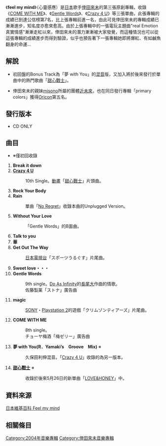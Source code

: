 {{lowercase}}
{{Infobox album <!-- See Wikipedia:WikiProject_Albums -->
| name           = feel my mind 心靈感應
| type           = [[專輯|專輯]]
| artist         = [[倖田來未|倖田來未]]
| cover          = Feel_my_mind.jpg
<!-- 未知參數 | background     = orange -->
| released       = 2004年2月18日
| recorded       = 
| genre          = [[J-POP|J-POP]]
| length         = 54分20秒（通常盤）
| label          = [[rhythm_zone|rhythm zone]]
| producer       = 
| chart_position = *週間最高第7名（[[Oricon|Oricon]]）
| certification  = *金唱片（日本唱片協會）
| prev_title     = [[grow_into_one|grow into one]]
| prev_year      = 2003
| next_title     = [[倖感機密|secret 倖感機密]]
| next_year      = 2005
| misc           = {{單曲
  | name          = feel my mind
  | type          = 專輯
  | single1       = [[COME_WITH_ME|COME WITH ME]]
  | single1date   = 2003年8月27日
  | single2       = [[Gentle_Words|Gentle Words <small>柔情細語</small>]]
  | single2date   = 2003年12月10日
  | single3       = [[Crazy_4_U|Crazy 4 U]]
  | single3date   = 2004年1月15日
  | single4       = [[LOVE&HONEY|甜心戰士]]
  | single4date   = 2004年5月26日
  }}
}}
《'''feel my mind'''》（心靈感應）是[[日本|日本]]歌手[[倖田來未|倖田來未]]的第三張原創專輯，收錄《[[COME_WITH_ME|COME WITH ME]]》、《[[Gentle_Words|Gentle Words]]》、《[[Crazy_4_U|Crazy 4 U]]》等三張單曲，此張專輯的成績已到達公信榜第7名，比上張專輯前進一名，由此可見倖田來未的專輯成績已漸漸進步，知名度亦愈來愈高。由於上張專輯中的一張電玩主題曲"real Emotion 真實情感"漸漸走紅以來，倖田來未的潛力漸漸被大家發覺，而這種情況也可以從這張專輯的成績進步而得到驗證，似乎也預告著下一張專輯她即將爆紅、有如鹹魚翻身的命運…

== 解說 ==
*初回盤的Bonus Track為「夢 with You」的[[混音|混音]]版，又加入將於後來發行於單曲中的熱門歌曲「[[LOVE&HONEY|甜心戰士]]」。

*倖田來未的親妹[[misono|misono]]所屬的團體[[近未來|近未來]]，也在同日發行專輯「primary colors」獲得[[Oricon|Oricon]]第五名。

==發行版本==
*CD ONLY

== 曲目 ==
*※僅初回收錄
#'''Break it down'''
#'''[[Crazy_4_U|Crazy 4 U]]'''
#:10th Single。[[動畫|動畫]]「[[甜心戰士|甜心戰士]]」片頭曲。
#'''Rock Your Body'''
#'''Rain'''
#:單曲「[[No_Regret|No Regret]]」收錄本曲的Unplugged Version。
#'''Without Your Love'''
#:「Gentle Words」的B面曲。
#'''Talk to you'''
#'''華'''
#'''Get Out The Way''' 
#:[[日本電視台|日本電視台]]「スポーツうるぐす」片尾曲。
#'''Sweet love・・・'''
#'''Gentle Words'''
#:9th single。[[Do_As_Infinity|Do As Infinity]]的[[長尾大|長尾大]]作曲的情歌。
#:佐藤製薬「ストナ」廣告曲
#'''magic'''
#:[[SONY|SONY]]・[[Playstation_2|Playstation 2]]的遊戲「クリムゾンティアーズ」片尾曲。
#'''COME WITH ME'''
#:8th single。
#:チョーヤ梅酒「梅ゼリー」廣告曲
#'''夢 with You(R．Yamaki’s　Groove　Mix)''' ※ 
#:久保田利伸混音。「[[Crazy_4_U|Crazy 4 U]]」收錄的為另一版本。
#'''[[LOVE&HONEY|甜心戰士]]''' ※
#:收錄於後來5月26日的新單曲「[[LOVE&HONEY|LOVE&HONEY]]」中。

==資料來源==
[http://ja.wikipedia.org/wiki/Feel_my_mind 日本維基百科 Feel my mind]{{Wayback|url=http://ja.wikipedia.org/wiki/Feel_my_mind |date=20100909072743 }}

==相關條目==
{{倖田來未}}



[[Category:2004年音樂專輯|Category:2004年音樂專輯]]
[[Category:倖田來未音樂專輯|Category:倖田來未音樂專輯]]